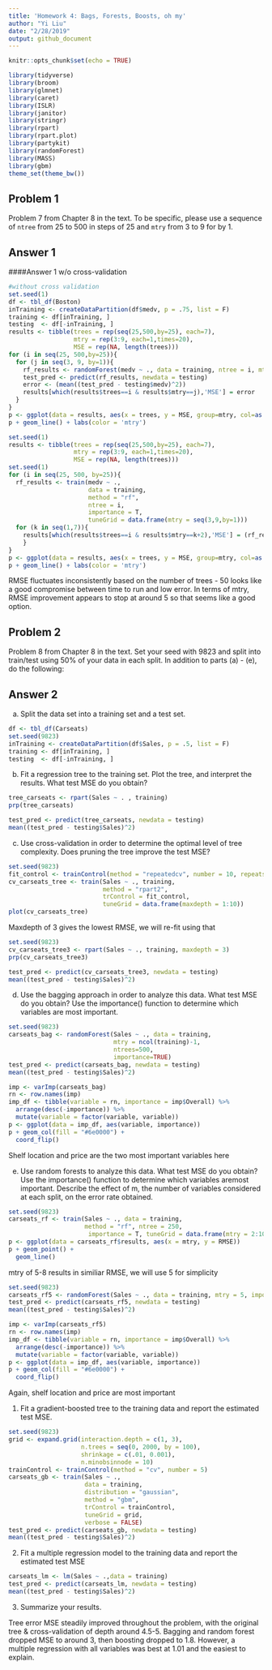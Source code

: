 ```yaml
---
title: 'Homework 4: Bags, Forests, Boosts, oh my'
author: "Yi Liu"
date: "2/28/2019"
output: github_document
---
```


```r
knitr::opts_chunk$set(echo = TRUE)
```

```r
library(tidyverse)
library(broom)
library(glmnet)
library(caret)
library(ISLR)
library(janitor)
library(stringr)
library(rpart)
library(rpart.plot)
library(partykit)
library(randomForest)
library(MASS)
library(gbm)
theme_set(theme_bw())
```
## Problem 1

Problem 7 from Chapter 8 in the text. To be specific, please use a sequence of
`ntree` from 25 to 500 in steps of 25 and `mtry` from 3 to 9 for by 1. 

## Answer 1

####Answer 1 w/o cross-validation
```r
#without cross validation
set.seed(1)
df <- tbl_df(Boston)
inTraining <- createDataPartition(df$medv, p = .75, list = F)
training <- df[inTraining, ]
testing  <- df[-inTraining, ]
results <- tibble(trees = rep(seq(25,500,by=25), each=7),
                  mtry = rep(3:9, each=1,times=20),
                  MSE = rep(NA, length(trees)))
for (i in seq(25, 500,by=25)){
  for (j in seq(3, 9, by=1)){
    rf_results <- randomForest(medv ~ ., data = training, ntree = i, mtry=j)
    test_pred <- predict(rf_results, newdata = testing)
    error <- (mean((test_pred - testing$medv)^2))
    results[which(results$trees==i & results$mtry==j),'MSE'] = error
  }
}
p <- ggplot(data = results, aes(x = trees, y = MSE, group=mtry, col=as.factor(mtry)))
p + geom_line() + labs(color = 'mtry')
```

```r
set.seed(1)
results <- tibble(trees = rep(seq(25,500,by=25), each=7),
                  mtry = rep(3:9, each=1,times=20),
                  MSE = rep(NA, length(trees)))
set.seed(1)
for (i in seq(25, 500, by=25)){
  rf_results <- train(medv ~ ., 
                      data = training,
                      method = "rf",
                      ntree = i,
                      importance = T,
                      tuneGrid = data.frame(mtry = seq(3,9,by=1)))
  for (k in seq(1,7)){
    results[which(results$trees==i & results$mtry==k+2),'MSE'] = (rf_results$results$RMSE[k])^2
    }
}
p <- ggplot(data = results, aes(x = trees, y = MSE, group=mtry, col=as.factor(mtry)))
p + geom_line() + labs(color = 'mtry')
```

RMSE fluctuates inconsistently based on the number of trees - 50 looks like a good compromise between time to run and low error. In terms of mtry, RMSE improvement appears to stop at around 5 so that seems like a good option.


## Problem 2
Problem 8 from Chapter 8 in the text. Set your seed with 9823 and split into 
train/test using 50\% of your data in each split. In addition to 
parts (a) - (e), do the following:

## Answer 2

(a) Split the data set into a training set and a test set.

```r
df <- tbl_df(Carseats)
set.seed(9823)
inTraining <- createDataPartition(df$Sales, p = .5, list = F)
training <- df[inTraining, ]
testing  <- df[-inTraining, ]
```

(b) Fit a regression tree to the training set. Plot the tree, and interpret
the results. What test MSE do you obtain?

```r
tree_carseats <- rpart(Sales ~ . , training)
prp(tree_carseats)
```
```r
test_pred <- predict(tree_carseats, newdata = testing)
mean((test_pred - testing$Sales)^2)
```


(c) Use cross-validation in order to determine the optimal level of
tree complexity. Does pruning the tree improve the test MSE?

```r
set.seed(9823)
fit_control <- trainControl(method = "repeatedcv", number = 10, repeats = 10)
cv_carseats_tree <- train(Sales ~ ., training, 
                          method = "rpart2", 
                          trControl = fit_control, 
                          tuneGrid = data.frame(maxdepth = 1:10))
plot(cv_carseats_tree)
```

Maxdepth of 3 gives the lowest RMSE, we will re-fit using that

```r
set.seed(9823)
cv_carseats_tree3 <- rpart(Sales ~ ., training, maxdepth = 3)
prp(cv_carseats_tree3)
```
```r
test_pred <- predict(cv_carseats_tree3, newdata = testing)
mean((test_pred - testing$Sales)^2)
```


(d) Use the bagging approach in order to analyze this data. What
test MSE do you obtain? Use the importance() function to determine
which variables are most important.

```r
set.seed(9823)
carseats_bag <- randomForest(Sales ~ ., data = training, 
                             mtry = ncol(training)-1,
                             ntrees=500,
                             importance=TRUE)
test_pred <- predict(carseats_bag, newdata = testing)
mean((test_pred - testing$Sales)^2)
```


```r
imp <- varImp(carseats_bag)
rn <- row.names(imp)
imp_df <- tibble(variable = rn, importance = imp$Overall) %>%
  arrange(desc(-importance)) %>%
  mutate(variable = factor(variable, variable))
p <- ggplot(data = imp_df, aes(variable, importance))
p + geom_col(fill = "#6e0000") +
  coord_flip()
```

Shelf location and price are the two most important variables here


(e) Use random forests to analyze this data. What test MSE do you
obtain? Use the importance() function to determine which variables
aremost important. Describe the effect of m, the number of
variables considered at each split, on the error rate
obtained.

```r
set.seed(9823)
carseats_rf <- train(Sales ~ ., data = training,
                     method = "rf", ntree = 250,
                      importance = T, tuneGrid = data.frame(mtry = 2:10))
p <- ggplot(data = carseats_rf$results, aes(x = mtry, y = RMSE))
p + geom_point() +
  geom_line()
```

mtry of 5-8 results in similiar RMSE, we will use 5 for simplicity

```r
set.seed(9823)
carseats_rf5 <- randomForest(Sales ~ ., data = training, mtry = 5, importance = TRUE)
test_pred <- predict(carseats_rf5, newdata = testing)
mean((test_pred - testing$Sales)^2)
```


```r
imp <- varImp(carseats_rf5)
rn <- row.names(imp)
imp_df <- tibble(variable = rn, importance = imp$Overall) %>%
  arrange(desc(-importance)) %>%
  mutate(variable = factor(variable, variable))
p <- ggplot(data = imp_df, aes(variable, importance))
p + geom_col(fill = "#6e0000") +
  coord_flip()
```

Again, shelf location and price are most important


1. Fit a gradient-boosted tree to the training data and report the estimated test MSE. 

```r
set.seed(9823)
grid <- expand.grid(interaction.depth = c(1, 3), 
                    n.trees = seq(0, 2000, by = 100),
                    shrinkage = c(.01, 0.001),
                    n.minobsinnode = 10)
trainControl <- trainControl(method = "cv", number = 5)
carseats_gb <- train(Sales ~ ., 
                     data = training,
                     distribution = "gaussian", 
                     method = "gbm",
                     trControl = trainControl, 
                     tuneGrid = grid,
                     verbose = FALSE)
test_pred <- predict(carseats_gb, newdata = testing)
mean((test_pred - testing$Sales)^2)
```


2. Fit a multiple regression model to the training data and report the estimated test MSE

```r
carseats_lm <- lm(Sales ~ .,data = training)
test_pred <- predict(carseats_lm, newdata = testing)
mean((test_pred - testing$Sales)^2)
```


3. Summarize your results. 

Tree error MSE steadily improved throughout the problem, with the original tree & cross-validation of depth around 4.5-5. Bagging and random forest dropped MSE to around 3, then boosting dropped to 1.8. However, a multiple regression with all variables was best at 1.01 and the easiest to explain.



